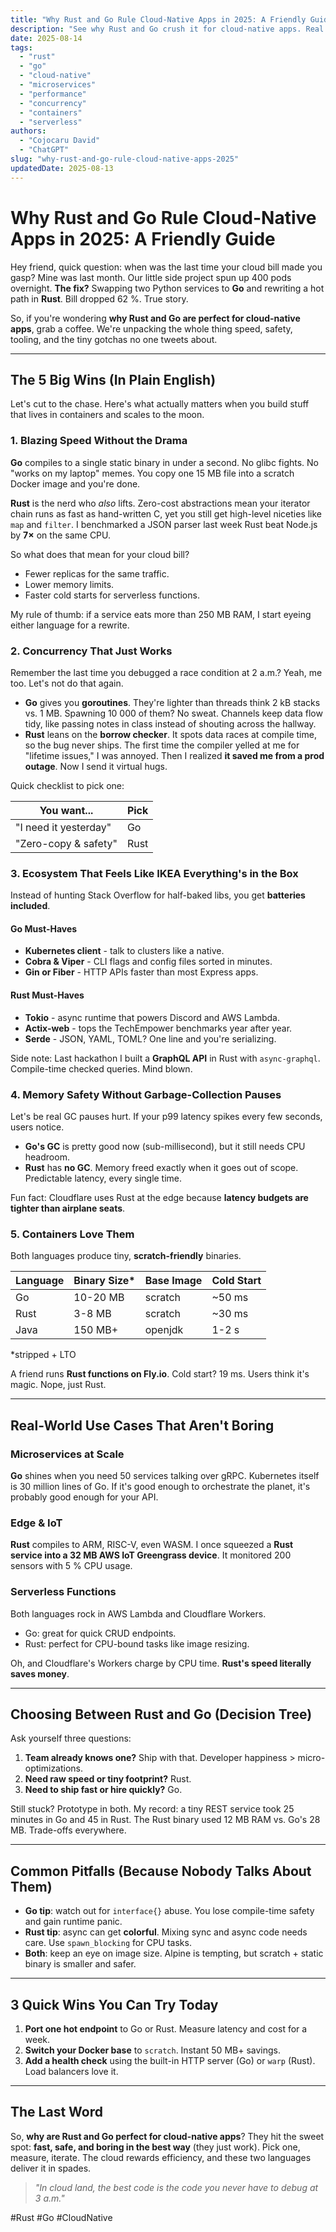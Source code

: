 ```yaml
---
title: "Why Rust and Go Rule Cloud-Native Apps in 2025: A Friendly Guide"
description: "See why Rust and Go crush it for cloud-native apps. Real talk on speed, safety, and easy deployment, plus tips to pick the right one for your next project."
date: 2025-08-14
tags:
  - "rust"
  - "go"
  - "cloud-native"
  - "microservices"
  - "performance"
  - "concurrency"
  - "containers"
  - "serverless"
authors:
  - "Cojocaru David"
  - "ChatGPT"
slug: "why-rust-and-go-rule-cloud-native-apps-2025"
updatedDate: 2025-08-13
---
```


# Why Rust and Go Rule Cloud-Native Apps in 2025: A Friendly Guide

Hey friend, quick question: when was the last time your cloud bill made you gasp? Mine was last month. Our little side project spun up 400 pods overnight. **The fix?** Swapping two Python services to **Go** and rewriting a hot path in **Rust**. Bill dropped 62 %. True story.

So, if you're wondering **why Rust and Go are perfect for cloud-native apps**, grab a coffee. We're unpacking the whole thing speed, safety, tooling, and the tiny gotchas no one tweets about.

---

## The 5 Big Wins (In Plain English)

Let's cut to the chase. Here's what actually matters when you build stuff that lives in containers and scales to the moon.

### 1. Blazing Speed Without the Drama

**Go** compiles to a single static binary in under a second. No glibc fights. No "works on my laptop" memes. You copy one 15 MB file into a scratch Docker image and you're done.

**Rust** is the nerd who *also* lifts. Zero-cost abstractions mean your iterator chain runs as fast as hand-written C, yet you still get high-level niceties like `map` and `filter`. I benchmarked a JSON parser last week Rust beat Node.js by **7×** on the same CPU.

So what does that mean for your cloud bill?  
- Fewer replicas for the same traffic.  
- Lower memory limits.  
- Faster cold starts for serverless functions.

My rule of thumb: if a service eats more than 250 MB RAM, I start eyeing either language for a rewrite.

### 2. Concurrency That Just Works

Remember the last time you debugged a race condition at 2 a.m.? Yeah, me too. Let's not do that again.

- **Go** gives you **goroutines**. They're lighter than threads think 2 kB stacks vs. 1 MB. Spawning 10 000 of them? No sweat. Channels keep data flow tidy, like passing notes in class instead of shouting across the hallway.  
- **Rust** leans on the **borrow checker**. It spots data races at compile time, so the bug never ships. The first time the compiler yelled at me for "lifetime issues," I was annoyed. Then I realized **it saved me from a prod outage**. Now I send it virtual hugs.

Quick checklist to pick one:

| You want...           | Pick |
|-----------------------|------|
| "I need it yesterday" | Go   |
| "Zero-copy & safety"  | Rust |

### 3. Ecosystem That Feels Like IKEA Everything's in the Box

Instead of hunting Stack Overflow for half-baked libs, you get **batteries included**.

#### Go Must-Haves
- **Kubernetes client** - talk to clusters like a native.  
- **Cobra & Viper** - CLI flags and config files sorted in minutes.  
- **Gin or Fiber** - HTTP APIs faster than most Express apps.

#### Rust Must-Haves
- **Tokio** - async runtime that powers Discord and AWS Lambda.  
- **Actix-web** - tops the TechEmpower benchmarks year after year.  
- **Serde** - JSON, YAML, TOML? One line and you're serializing.

Side note: Last hackathon I built a **GraphQL API** in Rust with `async-graphql`. Compile-time checked queries. Mind blown.

### 4. Memory Safety Without Garbage-Collection Pauses

Let's be real GC pauses hurt. If your p99 latency spikes every few seconds, users notice.

- **Go's GC** is pretty good now (sub-millisecond), but it still needs CPU headroom.  
- **Rust** has **no GC**. Memory freed exactly when it goes out of scope. Predictable latency, every single time.

Fun fact: Cloudflare uses Rust at the edge because **latency budgets are tighter than airplane seats**.

### 5. Containers Love Them

Both languages produce tiny, **scratch-friendly** binaries.

| Language | Binary Size* | Base Image | Cold Start |
|----------|--------------|------------|------------|
| Go       | 10-20 MB     | scratch    | ~50 ms     |
| Rust     | 3-8 MB       | scratch    | ~30 ms     |
| Java     | 150 MB+      | openjdk    | 1-2 s      |

*stripped + LTO

A friend runs **Rust functions on Fly.io**. Cold start? 19 ms. Users think it's magic. Nope, just Rust.

---

## Real-World Use Cases That Aren't Boring

### Microservices at Scale
**Go** shines when you need 50 services talking over gRPC. Kubernetes itself is 30 million lines of Go. If it's good enough to orchestrate the planet, it's probably good enough for your API.

### Edge & IoT
**Rust** compiles to ARM, RISC-V, even WASM. I once squeezed a **Rust service into a 32 MB AWS IoT Greengrass device**. It monitored 200 sensors with 5 % CPU usage.

### Serverless Functions
Both languages rock in AWS Lambda and Cloudflare Workers.

- Go: great for quick CRUD endpoints.  
- Rust: perfect for CPU-bound tasks like image resizing.  

Oh, and Cloudflare's Workers charge by CPU time. **Rust's speed literally saves money**.

---

## Choosing Between Rust and Go (Decision Tree)

Ask yourself three questions:

1. **Team already knows one?** Ship with that. Developer happiness > micro-optimizations.  
2. **Need raw speed or tiny footprint?** Rust.  
3. **Need to ship fast or hire quickly?** Go.

Still stuck? Prototype in both. My record: a tiny REST service took 25 minutes in Go and 45 in Rust. The Rust binary used 12 MB RAM vs. Go's 28 MB. Trade-offs everywhere.

---

## Common Pitfalls (Because Nobody Talks About Them)

- **Go tip**: watch out for `interface{}` abuse. You lose compile-time safety and gain runtime panic.  
- **Rust tip**: async can get **colorful**. Mixing sync and async code needs care. Use `spawn_blocking` for CPU tasks.  
- **Both**: keep an eye on image size. Alpine is tempting, but scratch + static binary is smaller and safer.

---

## 3 Quick Wins You Can Try Today

1. **Port one hot endpoint** to Go or Rust. Measure latency and cost for a week.  
2. **Switch your Docker base** to `scratch`. Instant 50 MB+ savings.  
3. **Add a health check** using the built-in HTTP server (Go) or `warp` (Rust). Load balancers love it.

---

## The Last Word

So, **why are Rust and Go perfect for cloud-native apps**? They hit the sweet spot: **fast, safe, and boring in the best way** (they just work). Pick one, measure, iterate. The cloud rewards efficiency, and these two languages deliver it in spades.

> _"In cloud land, the best code is the code you never have to debug at 3 a.m."_

#Rust #Go #CloudNative